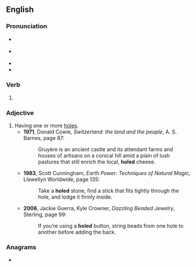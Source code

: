 ==English==

===Pronunciation===
* {{a|GA}} {{IPA|en|/hoʊld/}}
* {{a|RP}} {{IPA|en|/həʊld/}}
* {{homophones|en|hold}}
* {{rhymes|en|əʊld}}

===Verb===
{{head|en|verb form}}

# {{en-past of|hole}}

===Adjective===
{{en-adj}}

# Having one or more [[holes]].
#* '''1971''', Donald Cowie, ''Switzerland: the land and the people'', A. S. Barnes, page 87:
#*: Gruyère is an ancient castle and its attendant farms and houses of artisans on a conical hill amid a plain of lush pastures that still enrich the local, '''holed''' cheese.
#* '''1983''', Scott Cunningham, ''Earth Power: Techniques of Natural Magic'', Llewellyn Worldwide, page 135:
#*: Take a '''holed''' stone, find a stick that fits tightly through the hole, and lodge it firmly inside.
#* '''2006''', Jackie Guerra, Kyle Crowner, ''Dazzling Beaded Jewelry'', Sterling, page 99:
#*: If you’re using a '''holed''' button, string beads from one hole to another before adding the back.

===Anagrams===
* {{anagrams|en|a=dehlo|Hodel|d-hole|dhole|holde}}